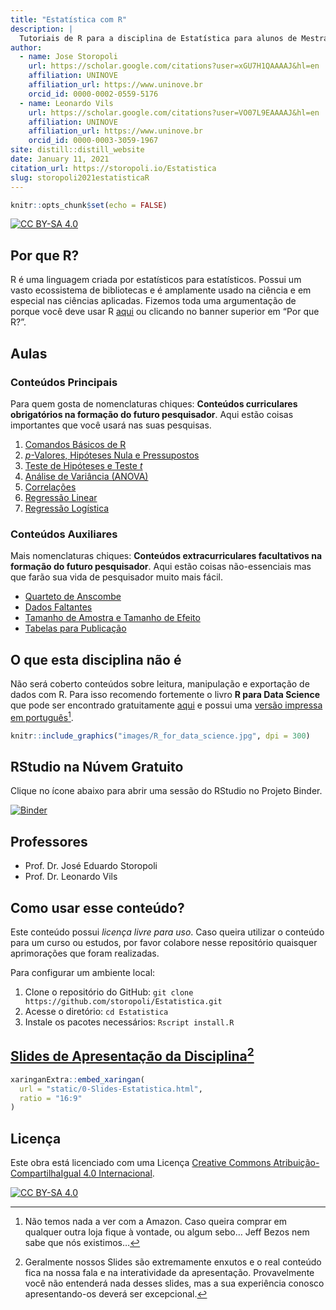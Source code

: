 ```yaml
---
title: "Estatística com R"
description: |
  Tutoriais de R para a disciplina de Estatística para alunos de Mestrado e Doutorado da UNINOVE.
author:
  - name: Jose Storopoli
    url: https://scholar.google.com/citations?user=xGU7H1QAAAAJ&hl=en
    affiliation: UNINOVE
    affiliation_url: https://www.uninove.br
    orcid_id: 0000-0002-0559-5176
  - name: Leonardo Vils
    url: https://scholar.google.com/citations?user=VO07L9EAAAAJ&hl=en
    affiliation: UNINOVE
    affiliation_url: https://www.uninove.br
    orcid_id: 0000-0003-3059-1967
site: distill::distill_website
date: January 11, 2021
citation_url: https://storopoli.io/Estatistica
slug: storopoli2021estatisticaR
---
```


```r
knitr::opts_chunk$set(echo = FALSE)
```

<link rel="stylesheet" href="https://cdn.rawgit.com/jpswalsh/academicons/master/css/academicons.min.css"/>

[![CC BY-SA 4.0][cc-by-sa-shield]][cc-by-sa]

## Por que R?

R é uma linguagem criada por estatísticos para estatísticos. Possui um vasto ecossistema de bibliotecas e é amplamente usado na ciência e em especial nas ciências aplicadas. Fizemos toda uma argumentação de porque você deve usar R [aqui](0-Por_que_R.html) ou clicando no banner superior em "Por que R?".

## Aulas

### Conteúdos Principais

<aside>
Para quem gosta de nomenclaturas chiques: **Conteúdos curriculares obrigatórios na formação do futuro pesquisador**. Aqui estão coisas importantes que você usará nas suas pesquisas.
</aside>

1. [Comandos Básicos de R](1-Comandos_Basicos.html)
2. [$p$-Valores, Hipóteses Nula e Pressupostos](2-p-valores.html)
3. [Teste de Hipóteses e Teste $t$](3-Teste_t.html)
4. [Análise de Variância (ANOVA)](4-ANOVA.html)
5. [Correlações](5-Correlacoes.html)
6. [Regressão Linear](6-Regressao_Linear.html)
7. [Regressão Logística](7-Regressao_Logistica.html)

### Conteúdos Auxiliares

<aside>
Mais nomenclaturas chiques: **Conteúdos extracurriculares facultativos na formação do futuro pesquisador**. Aqui estão coisas não-essenciais mas que farão sua vida de pesquisador muito mais fácil.
</aside>

* [Quarteto de Anscombe](aux-Anscombe.html)
* [Dados Faltantes](aux-Dados_Faltantes.html)
* [Tamanho de Amostra e Tamanho de Efeito](aux-Tamanho_Amostra.html)
* [Tabelas para Publicação](aux-Tabelas_para_Publicacao.html)

## O que esta disciplina **não** é

Não será coberto conteúdos sobre leitura, manipulação e exportação de dados com R. Para isso recomendo fortemente o livro **R para Data Science** que pode ser encontrado gratuitamente [aqui](https://r4ds.had.co.nz) e possui uma [versão impressa em português](https://www.amazon.com.br/Para-Data-Science-Hadley-Wickham/dp/8550803243)[^1].


```r
knitr::include_graphics("images/R_for_data_science.jpg", dpi = 300)
```

## **RStudio** na Núvem Gratuito

Clique no ícone abaixo para abrir uma sessão do RStudio no Projeto Binder.

[![Binder](http://mybinder.org/badge_logo.svg)](http://mybinder.org/v2/gh/storopoli/Estatistica/master?urlpath=rstudio)

## Professores

* Prof. Dr. José Eduardo Storopoli <a href="https://storopoli.io"><i class="fa fa-globe fa-lg"></i></a> <a href="http://lattes.cnpq.br/2281909649311607"><i class="ai ai-lattes ai-lg"></i></a> <a href="https://orcid.org/0000-0002-0559-5176"><i class="ai ai-orcid ai-lg"></i></a> <a href="mailto:josees@uni9.pro.br"><i class="fa fa-paper-plane fa-lg"></i></a>
* Prof. Dr. Leonardo Vils <a href="http://lattes.cnpq.br/3969955798466284"><i class="ai ai-lattes ai-lg"></i></a> <a href="https://orcid.org/0000-0003-3059-1967"><i class="ai ai-orcid ai-lg"></i></a> <a href="mailto:leonardo.vils@uni9.pro.br"><i class="fa fa-paper-plane fa-lg"></i></a>

## Como usar esse conteúdo?

Este conteúdo possui *licença livre para uso*. Caso queira utilizar o conteúdo para um curso ou estudos, por favor colabore nesse repositório quaisquer aprimorações que foram realizadas.

Para configurar um ambiente local:

1. Clone o repositório do GitHub: `git clone https://github.com/storopoli/Estatistica.git`
2. Acesse o diretório: `cd Estatistica`
3. Instale os pacotes necessários: `Rscript install.R`

## [Slides de Apresentação da Disciplina](static/0-Slides-Estatistica.html)[^2]

```r
xaringanExtra::embed_xaringan(
  url = "static/0-Slides-Estatistica.html",
  ratio = "16:9"
)
```

[^1]: Não temos nada a ver com a Amazon. Caso queira comprar em qualquer outra loja fique à vontade, ou algum sebo... Jeff Bezos nem sabe que nós existimos...
[^2]: Geralmente nossos Slides são extremamente enxutos e o real conteúdo fica na nossa fala e na interatividade da apresentação. Provavelmente você não entenderá nada desses slides, mas a sua experiência conosco apresentando-os deverá ser excepcional.

## Licença

Este obra está licenciado com uma Licença
[Creative Commons Atribuição-CompartilhaIgual 4.0 Internacional][cc-by-sa].

[![CC BY-SA 4.0][cc-by-sa-image]][cc-by-sa]

[cc-by-sa]: http://creativecommons.org/licenses/by-sa/4.0/
[cc-by-sa-image]: https://licensebuttons.net/l/by-sa/4.0/88x31.png
[cc-by-sa-shield]: https://img.shields.io/badge/License-CC%20BY--SA%204.0-lightgrey.svg
